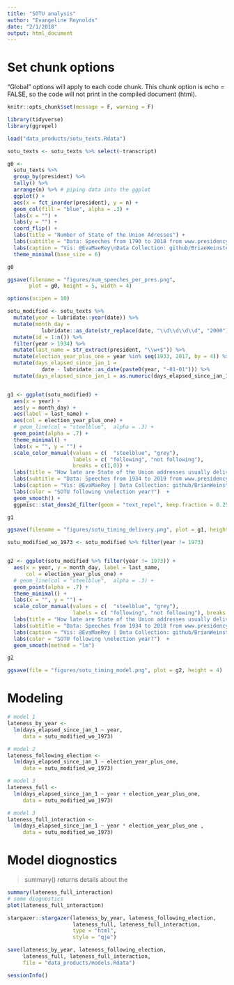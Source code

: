 ```yaml
---
title: "SOTU analysis"
author: "Evangeline Reynolds"
date: "2/1/2018"
output: html_document
---
```


# Set chunk options

"Global" options will apply to each code chunk.  This chunk option is echo = FALSE, so the code will not print in the compiled document (html).

```r
knitr::opts_chunk$set(message = F, warning = F)
```



```r
library(tidyverse)
library(ggrepel)
```

```r
load("data_products/sotu_texts.Rdata")

sotu_texts <- sotu_texts %>% select(-transcript)

g0 <- 
  sotu_texts %>% 
  group_by(president) %>% 
  tally() %>% 
  arrange(n) %>% # piping data into the ggplot
  ggplot() +
  aes(x = fct_inorder(president), y = n) +
  geom_col(fill = "blue", alpha = .3) +
  labs(x = "") +
  labs(y = "") +
  coord_flip() +
  labs(title = "Number of State of the Union Adresses") +
  labs(subtitle = "Data: Speeches from 1790 to 2018 from www.presidency.ucsb.edu") +
  labs(caption = "Vis: @EvaMaeRey\nData Collection: github/BrianWeinstein/state-of-the-union") +
  theme_minimal(base_size = 6)

g0

ggsave(filename = "figures/num_speeches_per_pres.png", 
       plot = g0, height = 5, width = 4)
```



```r
options(scipen = 10)

sotu_modified <- sotu_texts %>% 
  mutate(year = lubridate::year(date)) %>% 
  mutate(month_day = 
           lubridate::as_date(str_replace(date, "\\d\\d\\d\\d", "2000"))) %>% 
  mutate(id = 1:n()) %>% 
  filter(year > 1934) %>% 
  mutate(last_name = str_extract(president, "\\w+$")) %>% 
  mutate(election_year_plus_one = year %in% seq(1933, 2017, by = 4)) %>% 
  mutate(days_elapsed_since_jan_1 = 
           date - lubridate::as_date(paste0(year, "-01-01"))) %>% 
  mutate(days_elapsed_since_jan_1 = as.numeric(days_elapsed_since_jan_1))


g1 <- ggplot(sotu_modified) +
  aes(x = year) +
  aes(y = month_day) +
  aes(label = last_name) +
  aes(col = election_year_plus_one) +
  # geom_line(col = "steelblue",  alpha = .3) + 
  geom_point(alpha = .7) +
  theme_minimal() +
  labs(x = "", y = "") +
  scale_color_manual(values = c(  "steelblue", "grey"), 
                     labels = c( "following", "not following"), 
                     breaks = c(1,0)) +
  labs(title = "How late are State of the Union addresses usually delivered? ") +
  labs(subtitle = "Data: Speeches from 1934 to 2019 from www.presidency.ucsb.edu") +
  labs(caption = "Vis: @EvaMaeRey | Data Collection: github/BrianWeinstein/state-of-the-union") +
  labs(color = "SOTU following \nelection year?")  + 
  geom_smooth() + 
  ggpmisc::stat_dens2d_filter(geom = "text_repel", keep.fraction = 0.25, size = 3.8)

g1

ggsave(filename = "figures/sotu_timing_delivery.png", plot = g1, height = 4)
```


```r
sutu_modified_wo_1973 <- sotu_modified %>% filter(year != 1973)


g2 <- ggplot(sotu_modified %>% filter(year != 1973)) +
  aes(x = year, y = month_day, label = last_name, 
      col = election_year_plus_one) +
  # geom_line(col = "steelblue",  alpha = .3) + 
  geom_point(alpha = .7) +
  theme_minimal() +
  labs(x = "", y = "") +
  scale_color_manual(values = c(  "steelblue", "grey"), 
                     labels = c( "following", "not following"), breaks = c(1,0)) +
  labs(title = "How late are State of the Union addresses usually delivered? ") +
  labs(subtitle = "Data: Speeches from 1934 to 2018 from www.presidency.ucsb.edu") +
  labs(caption = "Vis: @EvaMaeRey | Data Collection: github/BrianWeinstein/state-of-the-union") +
  labs(color = "SOTU following \nelection year?")  + 
  geom_smooth(method = "lm") 

g2

ggsave(file = "figures/sotu_timing_model.png", plot = g2, height = 4)

```

# Modeling

```r

# model 1
lateness_by_year <- 
  lm(days_elapsed_since_jan_1 ~ year, 
     data = sutu_modified_wo_1973)

# model 2
lateness_following_election <- 
  lm(days_elapsed_since_jan_1 ~ election_year_plus_one, 
     data = sutu_modified_wo_1973)

# model 3
lateness_full <- 
  lm(days_elapsed_since_jan_1 ~ year + election_year_plus_one, 
     data = sutu_modified_wo_1973)

# model 3
lateness_full_interaction <- 
  lm(days_elapsed_since_jan_1 ~ year * election_year_plus_one , 
     data = sutu_modified_wo_1973)
```

# Model diognostics

> summary() returns details about the 

```r
summary(lateness_full_interaction)
# some diognostics
plot(lateness_full_interaction)
```




```r
stargazer::stargazer(lateness_by_year, lateness_following_election, 
                     lateness_full, lateness_full_interaction,
                     type = "html",
                     style = "qje")

save(lateness_by_year, lateness_following_election, 
     lateness_full, lateness_full_interaction, 
     file = "data_products/models.Rdata")

```

```r
sessionInfo()
```

